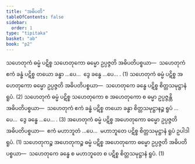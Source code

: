 ```yaml
---
title: "အဓိပတိ"
tableOfContents: false
sidebar:
  order: 1
type: "tipitaka"
basket: "ab"
book: "p2"
---
```



<DynamicBreadcrumb />

<Division number="54" book="p2" e="ch" v="38" p="23">

<Paragraph number="146" book="p2">
သဟေတုကံ ဓမ္မံ ပဋိစ္စ သဟေတုကော ဓမ္မော ဥပ္ပဇ္ဇတိ အဓိပတိပစ္စယာ—  သဟေတုကံ ဧကံ ခန္ဓံ ပဋိစ္စ တယော ခန္ဓာ …ပေ…  ဒွေ ခန္ဓေ …ပေ… . (1)
</Paragraph>

<Paragraph number="147" book="p2">
သဟေတုကံ ဓမ္မံ ပဋိစ္စ အဟေတုကော ဓမ္မော ဥပ္ပဇ္ဇတိ အဓိပတိပစ္စယာ—  သဟေတုကေ ခန္ဓေ ပဋိစ္စ စိတ္တသမုဋ္ဌာနံ ရူပံ. (2)
</Paragraph>

<Paragraph number="148" book="p2">
သဟေတုကံ ဓမ္မံ ပဋိစ္စ သဟေတုကော စ အဟေတုကော စ ဓမ္မာ ဥပ္ပဇ္ဇန္တိ အဓိပတိပစ္စယာ—  သဟေတုကံ ဧကံ ခန္ဓံ ပဋိစ္စ တယော ခန္ဓာ စိတ္တသမုဋ္ဌာနဉ္စ ရူပံ …ပေ…  ဒွေ ခန္ဓေ …ပေ… . (3)
</Paragraph>

</Division>
<Division number="55" book="p2" e="ch" v="38" p="23">

<Paragraph number="149" book="p2">
အဟေတုကံ ဓမ္မံ ပဋိစ္စ အဟေတုကော ဓမ္မော ဥပ္ပဇ္ဇတိ အဓိပတိပစ္စယာ—  ဧကံ မဟာဘူတံ …ပေ…  မဟာဘူတေ ပဋိစ္စ စိတ္တသမုဋ္ဌာနံ ရူပံ ဥပါဒါရူပံ. (1)
</Paragraph>

<Paragraph number="150" book="p2">
သဟေတုကဉ္စ အဟေတုကဉ္စ ဓမ္မံ ပဋိစ္စ အဟေတုကော ဓမ္မော ဥပ္ပဇ္ဇတိ အဓိပတိပစ္စယာ—  သဟေတုကေ ခန္ဓေ စ မဟာဘူတေ စ ပဋိစ္စ စိတ္တသမုဋ္ဌာနံ ရူပံ. (1)
</Paragraph>
</Division>
